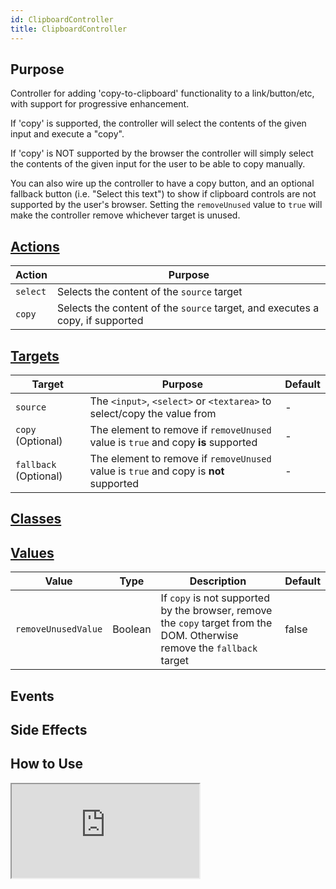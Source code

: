 ```yaml
---
id: ClipboardController
title: ClipboardController
---
```




## Purpose

Controller for adding 'copy-to-clipboard' functionality to a link/button/etc, with support for progressive enhancement.

If 'copy' is supported, the controller will select the contents of the given input and execute a "copy".

If 'copy' is NOT supported by the browser the controller will simply select the contents of the given input for the user to be able to copy manually.

You can also wire up the controller to have a copy button, and an optional fallback button (i.e. "Select this text") to show if clipboard controls are not supported by the user's browser. Setting the `removeUnused` value to `true` will make the controller remove whichever target is unused.


## [Actions](https://stimulus.hotwire.dev/reference/actions)

| Action | Purpose |
| --- | --- |
| `select` | Selects the content of the `source` target |
| `copy` | Selects the content of the `source` target, and executes a copy, if supported |

## [Targets](https://stimulus.hotwire.dev/reference/targets)

| Target | Purpose | Default |
| --- | --- | --- |
| `source` | The `<input>`, `<select>` or `<textarea>` to select/copy the value from | - |
| `copy` (Optional) | The element to remove if `removeUnused`  value is `true` and copy **is** supported | - |
| `fallback` (Optional) | The element to remove if `removeUnused` value  is `true` and copy is **not** supported | - |

## [Classes](https://stimulus.hotwire.dev/reference/classes)
<NoClasses/>

## [Values](https://stimulus.hotwire.dev/reference/values)

| Value | Type | Description | Default |
| --- | --- | --- | --- |
| `removeUnusedValue` | Boolean | If `copy` is not supported by the browser, remove the `copy` target from the DOM. Otherwise remove the `fallback` target | false |

## Events
<NoEvents/>

## Side Effects
<NoSideEffects/>


## How to Use
<iframe
  src="https:///stimulus-library.netlify.app/controllers/clipboard_controller.html"
  style={{width: "100%", height: "500px", border: "0", borderRadius: "4px", overflow: "hidden"}}
  sandbox="allow-forms allow-modals allow-popups allow-presentation allow-same-origin allow-scripts"
/>


